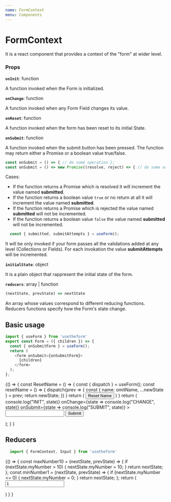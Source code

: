 ---
name: FormContext
menu: Components
---


# FormContext

It is a react component that provides a context of the "form" at wider level.

### Props

**`onInit`**: function

A function invoked when the Form is initialized.

**`onChange`**: function

A function invoked when any Form Field changes its value.

**`onReset`**: function

A function invoked when the form has been reset to its initial State.

**`onSubmit`**: function

A function invoked when the submit button has been pressed. 
The function may return either a Promise or a boolean value true/false.

```js
const onSubmit = () => { // do some operation };
const onSubmit = () => new Promise((resolve, reject) => { // do some asyn operation  });
```

Cases:
 - If the function returns a Promise which is resolved it will increment the value named **submitted**.
 - If the function returns a boolean value `true` or no return at all it will increment the value named **submitted**.
 - If the function returns a Promise which is rejected the value named **submitted** will not be incremented.
 - If the function returns a boolean value `false` the value named **submitted** will not be incremented.

```js
  const { submitted, submitAttempts } = useForm();
```

It will be only invoked if your form passes all the validations added at any level (Collections or Fields).
For each invokation the value **submitAttempts** will be incremented.

**`initialState`**: object

It is a plain object that rappresent the initial state of the form.

**`reducers`**: array | function

```javascript
(nextState, prevState) => nextState
```

An array whose values correspond to different reducing functions.
Reducers functions specify how the Form's state change.

## Basic usage

```js
import { useForm } from 'usetheform'
export const Form = ({ children }) => {
  const { onSubmitForm } = useForm();
  return (
    <form onSubmit={onSubmitForm}>
      {children}
    </form>
  );
};
```

<Playground>
  {() => {
    const ResetName = () => {
      const { dispatch } = useForm();
      const resetName = () => {
        dispatch(prev => {
          const { name: omitName, ...newState } = prev;
          return newState;
        })
      }
      return (
        <button type="button" onClick={resetName}>
          Reset Name
        </button>
      )
    }
    return (
      <FormContext
        initialState={{ name: "foo" }}
        onInit={state => console.log("INIT", state)}
        onChange={state => console.log("CHANGE", state)}
        onSubmit={state => console.log("SUBMIT", state)}
      >
        <ResetName />
        <Form>
          <Input type="text" name="name" />
          <button type="submit">Submit</button>
        </Form>
      </FormContext>
    );
    }
  }
</Playground>

## Reducers

```js
  import { FormContext, Input } from 'usetheform'
```

<Playground>
{() => {
    const maxNumber10 = (nextState, prevState) => { 
      if (nextState.myNumber > 10) {
        nextState.myNumber = 10;
      }
      return nextState;
    };
    const minNumber1 = (nextState, prevState) => { 
      if (nextState.myNumber <= 0) {
        nextState.myNumber = 0;
      }
      return nextState;
    };
    return (
      <FormContext reducers={[minNumber1, maxNumber10]}>
        <Form>
          <Input type="number" name="myNumber" value="1" />
        </Form>
      </FormContext>
    )
  }
}
</Playground>
